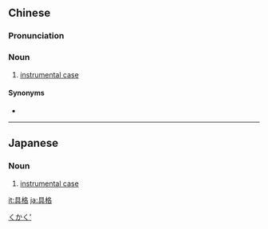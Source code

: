 ==Chinese==
{{zh-forms}}

===Pronunciation===
{{zh-pron
|m=jùgé
|c=geoi6 gaak3
|cat=n
}}

===Noun===
{{zh-noun}}

# {{lb|zh|grammar}} [[instrumental case]]

====Synonyms====
* {{zh-l|工具格}}

----

==Japanese==
{{ja-kanjitab|ぐ|かく|yomi=o}}

===Noun===
{{ja-noun|ぐかく}}

# {{lb|ja|grammar}} [[instrumental case]]

[[Category:ja:Grammar|くかく']]

[[it:具格]]
[[ja:具格]]